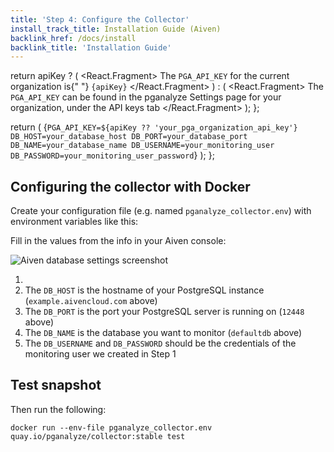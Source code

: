 ```yaml
---
title: 'Step 4: Configure the Collector'
install_track_title: Installation Guide (Aiven)
backlink_href: /docs/install
backlink_title: 'Installation Guide'
---
```



  return apiKey ? (
    <React.Fragment>
      The <code>PGA_API_KEY</code> for the current organization is{" "}
      <code>{apiKey}</code>
    </React.Fragment>
  ) : (
    <React.Fragment>
      The <code>PGA_API_KEY</code> can be found in the pganalyze Settings page
      for your organization, under the API keys tab
    </React.Fragment>
  );
};

  return (
    <CodeBlock>
      {`PGA_API_KEY=${apiKey ?? 'your_pga_organization_api_key'}
DB_HOST=your_database_host
DB_PORT=your_database_port
DB_NAME=your_database_name
DB_USERNAME=your_monitoring_user
DB_PASSWORD=your_monitoring_user_password`}
    </CodeBlock>
  );
};

## Configuring the collector with Docker

Create your configuration file (e.g. named `pganalyze_collector.env`) with environment variables like this:

<CollectorDotEnv apiKey={props.apiKey} />

Fill in the values from the info in your Aiven console:

![Aiven database settings screenshot](./aiven-db-settings.png)

1. <APIKeyInstructions apiKey={props.apiKey} />
2. The `DB_HOST` is the hostname of your PostgreSQL instance (`example.aivencloud.com` above)
3. The `DB_PORT` is the port your PostgreSQL server is running on (`12448` above)
4. The `DB_NAME` is the database you want to monitor (`defaultdb` above)
5. The `DB_USERNAME` and `DB_PASSWORD` should be the credentials of the monitoring user we created in Step 1

## Test snapshot

Then run the following:

```
docker run --env-file pganalyze_collector.env quay.io/pganalyze/collector:stable test
```

<PublicLastStepLogInsightsLink />